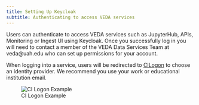 ```yaml
---
title: Setting Up Keycloak
subtitle: Authenticating to access VEDA services
---
```


Users can authenticate to access VEDA services such as JupyterHub, APIs, Monitoring or Ingest UI using Keycloak. Once you successfully log in you will need to contact a member of the VEDA Data Services Team at veda@uah.edu who can set up permissions for your account.

When logging into a service, users will be redirected to [CILogon](https://www.cilogon.org/home) to choose an identity provider. We recommend you use your work or educational institution email. 

![CI Logon Example](images/ci-logon.png)